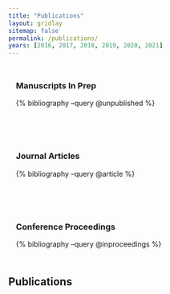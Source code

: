 ```yaml
---
title: "Publications"
layout: gridlay
sitemap: false
permalink: /publications/
years: [2016, 2017, 2018, 2019, 2020, 2021]
---
```


<style>
.jumbotron{
    padding:3%;
    padding-bottom:10px;
    padding-top:10px;
    margin-top:10px;
    margin-bottom:30px;
}
</style>

<div class="jumbotron">
### Manuscripts In Prep
{% bibliography --query @unpublished %}
</div>

<div class="jumbotron">
### Journal Articles
{% bibliography --query @article %}
</div>

<div class="jumbotron">
### Conference Proceedings
{% bibliography --query @inproceedings %}
</div>


## Publications

```{=html}
<script src="https://bibbase.org/show?bib=https://bibbase.org/f/9Koszf53weC38JZgG/all_files.bib&filter=keywords:rev,keywords:other&group0=year&nocache=1&authorFirst=1&jsonp=1"></script>
```
